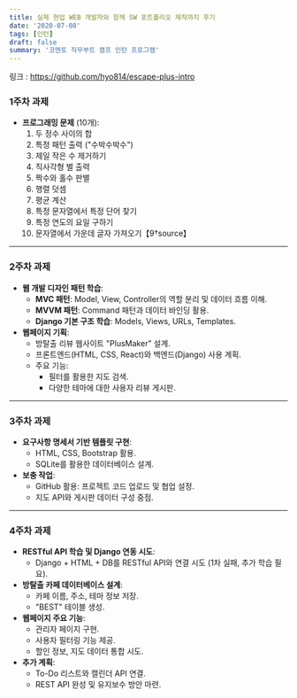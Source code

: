 ```yaml
---
title: 실제 현업 WEB 개발자와 함께 SW 포트폴리오 제작까지 후기
date: '2020-07-08'
tags: [인턴]
draft: false
summary: '코멘토 직무부트 캠프 인턴 프로그램'
---
```


링크 : https://github.com/hyo814/escape-plus-intro

### **1주차 과제**

- **프로그래밍 문제** (10개):
    1. 두 정수 사이의 합
    2. 특정 패턴 출력 ("수박수박수")
    3. 제일 작은 수 제거하기
    4. 직사각형 별 출력
    5. 짝수와 홀수 판별
    6. 행렬 덧셈
    7. 평균 계산
    8. 특정 문자열에서 특정 단어 찾기
    9. 특정 연도의 요일 구하기
    10. 문자열에서 가운데 글자 가져오기【9†source】

---

### **2주차 과제**

- **웹 개발 디자인 패턴 학습**:
    - **MVC 패턴**: Model, View, Controller의 역할 분리 및 데이터 흐름 이해.
    - **MVVM 패턴**: Command 패턴과 데이터 바인딩 활용.
    - **Django 기본 구조 학습**: Models, Views, URLs, Templates.
- **웹페이지 기획**:
    - 방탈출 리뷰 웹사이트 "PlusMaker" 설계.
    - 프론트엔드(HTML, CSS, React)와 백엔드(Django) 사용 계획.
    - 주요 기능:
        - 필터를 활용한 지도 검색.
        - 다양한 테마에 대한 사용자 리뷰 게시판.

---

### **3주차 과제**

- **요구사항 명세서 기반 템플릿 구현**:
    - HTML, CSS, Bootstrap 활용.
    - SQLite를 활용한 데이터베이스 설계.
- **보충 작업**:
    - GitHub 활용: 프로젝트 코드 업로드 및 협업 설정.
    - 지도 API와 게시판 데이터 구성 중점.

---

### **4주차 과제**

- **RESTful API 학습 및 Django 연동 시도**:
    - Django + HTML + DB를 RESTful API와 연결 시도 (1차 실패, 추가 학습 필요).
- **방탈출 카페 데이터베이스 설계**:
    - 카페 이름, 주소, 테마 정보 저장.
    - "BEST" 테이블 생성.
- **웹페이지 주요 기능**:
    - 관리자 페이지 구현.
    - 사용자 필터링 기능 제공.
    - 할인 정보, 지도 데이터 통합 시도.
- **추가 계획**:
    - To-Do 리스트와 캘린더 API 연결.
    - REST API 완성 및 유지보수 방안 마련.
